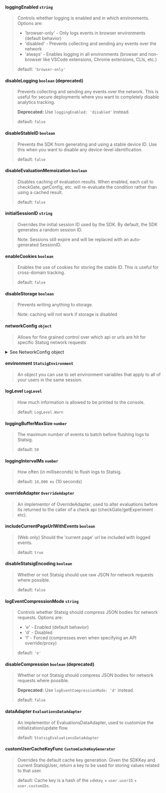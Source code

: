 
#### **loggingEnabled** `string` 
> Controls whether logging is enabled and in which environments. Options are:
> - 'browser-only' - Only logs events in browser environments (default behavior)
> - 'disabled' - Prevents collecting and sending any events over the network
> - 'always' - Enables logging in all environments (browser and non-browser like VSCode extensions, Chrome extensions, CLIs, etc.)
>
> default: `'browser-only'`

#### **disableLogging** `boolean` **(deprecated)**
> Prevents collecting and sending any events over the network. This is useful for secure deployments where you want to completely disable analytics tracking.
>
> **Deprecated:** Use `loggingEnabled: 'disabled'` instead.
>
> default: `false`

#### **disableStableID** `boolean`
> Prevents the SDK from generating and using a stable device ID. Use this when you want to disable any device-level identification.
>
> default: `false`

#### **disableEvaluationMemoization** `boolean`
> Disables caching of evaluation results. When enabled, each call to checkGate, getConfig, etc. will re-evaluate the condition rather than using a cached result.
>
> default: `false`

#### **initialSessionID** `string`
> Overrides the initial session ID used by the SDK. By default, the SDK generates a random session ID.
>
> Note: Sessions still expire and will be replaced with an auto-generated SessionID.

#### **enableCookies** `boolean`
> Enables the use of cookies for storing the stable ID. This is useful for cross-domain tracking.
>
> default: `false`

#### **disableStorage** `boolean`
> Prevents writing anything to storage. 
>
> Note: caching will not work if storage is disabled


#### **networkConfig** `object`
> Allows for fine grained control over which api or urls are hit for specific Statsig network requests

<details>
  <summary>See NetworkConfig object</summary>
  <NetworkConfig />
</details>

#### **environment** `StatsigEnvironment`
> An object you can use to set environment variables that apply to all of your users in the same session.

#### **logLevel** `LogLevel`
> How much information is allowed to be printed to the console. 
>
> default: `LogLevel.Warn`

#### **loggingBufferMaxSize** `number`
> The maximum number of events to batch before flushing logs to Statsig. 
>
> default: `50`

#### **loggingIntervalMs** `number`
> How often (in milliseconds) to flush logs to Statsig. 
>
> default: `10,000 ms` (10 seconds)

#### **overrideAdapter** `OverrideAdapter`
> An implementor of OverrideAdapter, used to alter evaluations before its returned to the caller of a check api (checkGate/getExperiment etc).

#### **includeCurrentPageUrlWithEvents** `boolean`
> (Web only) Should the 'current page' url be included with logged events. 
>
> default: `true`

#### **disableStatsigEncoding** `boolean`
> Whether or not Statsig should use raw JSON for network requests where possible. 
>
> default: `false`

#### **logEventCompressionMode** `string`
> Controls whether Statsig should compress JSON bodies for network requests. Options are:
> - 'e' - Enabled (default behavior)
> - 'd' - Disabled
> - 'f' - Forced (compresses even when specifying an API override/proxy)
>
> default: `'e'`

#### **disableCompression** `boolean` **(deprecated)**
> Whether or not Statsig should compress JSON bodies for network requests where possible. 
>
> **Deprecated:** Use `logEventCompressionMode: 'd'` instead.
>
> default: `false`

#### **dataAdapter** `EvaluationsDataAdapter`
> An implementor of EvaluationsDataAdapter, used to customize the initialization/update flow. 
>
> default: `StatsigEvaluationsDataAdapter`

#### **customUserCacheKeyFunc** `CustomCacheKeyGenerator`
> Overrides the default cache key generation. Given the SDKKey and current StatsigUser, return a key to be used for storing values related to that user.
>
> default: Cache key is a hash of the `sdkKey` + `user.userID` + `user.customIDs`.
